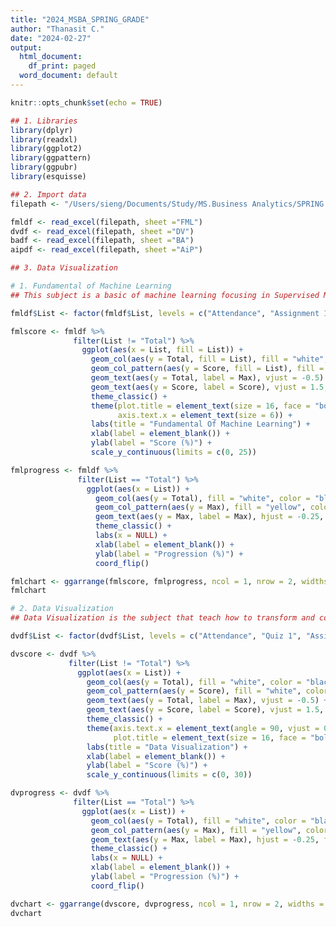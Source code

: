 ```yaml
---
title: "2024_MSBA_SPRING_GRADE"
author: "Thanasit C."
date: "2024-02-27"
output:
  html_document:
    df_print: paged
  word_document: default
---
```


```r
knitr::opts_chunk$set(echo = TRUE)
```



```r
## 1. Libraries
library(dplyr)
library(readxl)
library(ggplot2)
library(ggpattern)
library(ggpubr)
library(esquisse)
```



```r
## 2. Import data
filepath <- "/Users/sieng/Documents/Study/MS.Business Analytics/SPRING 2024/GRADE.xlsx"

fmldf <- read_excel(filepath, sheet ="FML")
dvdf <- read_excel(filepath, sheet ="DV")
badf <- read_excel(filepath, sheet ="BA")
aipdf <- read_excel(filepath, sheet ="AiP")
```



```r
## 3. Data Visualization
```

```r
# 1. Fundamental of Machine Learning
## This subject is a basic of machine learning focusing in Supervised Machine Learning including K-NN classification, Naive Bayes Classification, K-mean Clustering, and DBSCAN Clustering algorithm. Grading system divides into 5 assignments, attendance and final exam. At the moment, I'm working on my 3rd assignment. My target is to get A (94%) or at least A- on this subject.
```
```r
fmldf$List <- factor(fmldf$List, levels = c("Attendance", "Assignment 1", "Assignment 2", "Assignment 3", "Assignment 4", "Assignment 5", "Final", "Total"))

fmlscore <- fmldf %>%
              filter(List != "Total") %>%
                ggplot(aes(x = List, fill = List)) +
                  geom_col(aes(y = Total, fill = List), fill = "white", color = "black") +
                  geom_col_pattern(aes(y = Score, fill = List), fill = "white", color = "Black", pattern = "stripe") +
                  geom_text(aes(y = Total, label = Max), vjust = -0.5) +
                  geom_text(aes(y = Score, label = Score), vjust = 1.5, face = "bold", size = 7) +
                  theme_classic() +
                  theme(plot.title = element_text(size = 16, face = "bold"),
                        axis.text.x = element_text(size = 6)) +
                  labs(title = "Fundamental Of Machine Learning") +
                  xlab(label = element_blank()) +
                  ylab(label = "Score (%)") +
                  scale_y_continuous(limits = c(0, 25)) 

fmlprogress <- fmldf %>%
               filter(List == "Total") %>%
                 ggplot(aes(x = List)) +
                   geom_col(aes(y = Total), fill = "white", color = "black") +
                   geom_col_pattern(aes(y = Max), fill = "yellow", color = "Black", pattern = "stripe") +
                   geom_text(aes(y = Max, label = Max), hjust = -0.25, face = "bold", size = 5) +
                   theme_classic() +
                   labs(x = NULL) +
                   xlab(label = element_blank()) +
                   ylab(label = "Progression (%)") +
                   coord_flip()

fmlchart <- ggarrange(fmlscore, fmlprogress, ncol = 1, nrow = 2, widths = c(1,1), heights = c(3,1))
fmlchart
```


```r
# 2. Data Visualization
## Data Visualization is the subject that teach how to transform and convey insight to the audience in term of visual. I learn how to construct and to use it efficiently. I use multiple software such as MS Excel, MS Power BI, and Tableau, to create a visualization. On top of that, I am cable of using RStudio to create visualization, this particular report is created by RStudio. The grading system including an attendance, 5 Quiz, 5 Assignments, Midterm, and Final. Midterm exam is a week away!
```
```r
dvdf$List <- factor(dvdf$List, levels = c("Attendance", "Quiz 1", "Assignment 1", "Quiz 2", "Assignment 2", "Midterm", "Quiz 3", "Assignment 3", "Quiz 4", "Assignment 4", "Quiz 5", "Assignment 5", "Final", "Total"))

dvscore <- dvdf %>%
             filter(List != "Total") %>%
               ggplot(aes(x = List)) +
                 geom_col(aes(y = Total), fill = "white", color = "black") +
                 geom_col_pattern(aes(y = Score), fill = "white", color = "Black", pattern = "stripe") +
                 geom_text(aes(y = Total, label = Max), vjust = -0.5) +
                 geom_text(aes(y = Score, label = Score), vjust = 1.5, face = "bold", size = 5) +
                 theme_classic() +
                 theme(axis.text.x = element_text(angle = 90, vjust = 0.5, hjust = 1, size = 6),
                       plot.title = element_text(size = 16, face = "bold")) +
                 labs(title = "Data Visualization") +
                 xlab(label = element_blank()) +
                 ylab(label = "Score (%)") +
                 scale_y_continuous(limits = c(0, 30)) 

dvprogress <- dvdf %>%
              filter(List == "Total") %>%
                ggplot(aes(x = List)) +
                  geom_col(aes(y = Total), fill = "white", color = "black") +
                  geom_col_pattern(aes(y = Max), fill = "yellow", color = "Black", pattern = "stripe") +
                  geom_text(aes(y = Max, label = Max), hjust = -0.25, face = "bold", size = 5) +
                  theme_classic() +
                  labs(x = NULL) +
                  xlab(label = element_blank()) +
                  ylab(label = "Progression (%)") +
                  coord_flip()

dvchart <- ggarrange(dvscore, dvprogress, ncol = 1, nrow = 2, widths = c(1,1), heights = c(3,1))
dvchart
```




